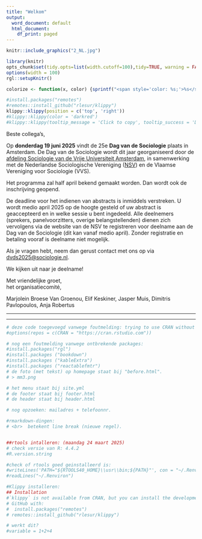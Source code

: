 ```yaml
---
title: "Welkom"
output:
  word_document: default
  html_document:
    df_print: paged
---
```


```r
knitr::include_graphics("2_NL.jpg")
```

```{=html}
<script src="https://kit.fontawesome.com/a076d05399.js" crossorigin="anonymous"></script>
```

```{=html}
<!---
https://stackoverflow.com/questions/30110377/saving-leaflet-output-as-html
--->
```

```r
library(knitr)
opts_chunk$set(tidy.opts=list(width.cutoff=100),tidy=TRUE, warning = FALSE, message = FALSE,comment = "#>", cache=TRUE, class.source=c("test"), class.output=c("test2"), cache.lazy = FALSE)
options(width = 100) 
rgl::setupKnitr()

colorize <- function(x, color) {sprintf("<span style='color: %s;'>%s</span>", color, x) }

```

```r
#install.packages("remotes")
#remotes::install_github("rlesur/klippy")
klippy::klippy(position = c('top', 'right'))
#klippy::klippy(color = 'darkred')
#klippy::klippy(tooltip_message = 'Click to copy', tooltip_success = 'Done')
```

Beste collega's,

Op **donderdag 19 juni 2025** vindt de 25e **Dag van de Sociologie** plaats in Amsterdam. De Dag van de Sociologie wordt dit jaar georganiseerd door de [afdeling Sociologie van de Vrije Universiteit Amsterdam](https://vu.nl/nl/over-de-vu/faculteiten/faculteit-der-sociale-wetenschappen/afdelingen/sociologie), in samenwerking met de Nederlandse Sociologische Vereniging ([NSV](https://www.sociologie.nl/nsv)) en de Vlaamse Vereniging voor Sociologie (VVS).

Het programma zal half april bekend gemaakt worden. Dan wordt ook de inschrijving geopend.

De deadline voor het indienen van abstracts is inmiddels verstreken. U wordt medio april 2025 op de hoogte gesteld of uw abstract is geaccepteerd en in welke sessie u bent ingedeeld. Alle deelnemers (sprekers, panelvoorzitters, overige belangstellenden) dienen zich vervolgens via de website van de NSV te registreren voor deelname aan de Dag van de Sociologie (dit kan vanaf medio april). Zonder registratie en betaling vooraf is deelname niet mogelijk.

Als je vragen hebt, neem dan gerust contact met ons op via [dvds2025\@sociologie.nl](mailto:dvds2025@sociologie.nl).

We kijken uit naar je deelname!

Met vriendelijke groet,\
het organisatiecomité,

Marjolein Broese Van Groenou, Elif Keskiner, Jasper Muis, Dimitris Pavlopoulos, Anja Robertus

------------------------------------------------------------------------

<!--
**Algemene sessies**

-   Bevolking
-   Burgerschap
-   Criminaliteit
-   Cultuur
-   Discriminatie
-   Etniciteit
-   Familie
-   Gender
-   Jeugd
-   Klimaat
-   Methode
-   Migratie
-   Onderwijs
-   Open sessie
-   Seksualiteit
-   Sociale netwerken
-   Stratificatie / Klasse
-   Stad en stedelijkheid
-   Theorie
-   Werk
-   Zorg / Gezondheid

------------------------------------------------------------------------

**Thematische sessies** ([Klik hier](https://dvds2025.nl/sessies.html) voor de sessie beschrijvingen)

1.  Geweld en (on)veiligheid (NL) - (open voor inzendingen)
2.  Thinking-with and thinking-thick in co-creative research with marginalized communities (EN) - (open for submissions)
3.  Open Science: open-source software for advanced data analysis in sociology (EN) - (open for submissions)
4.  Beleidsdrukte rondom vluchtelingen: wat levert het op? (NL) - (open voor inzendingen)
5.  European Social Survey – Insights from 12 years of data (EN) - (open for submissions)
6.  Political Sociology (NL of EN) - (open for submissions)
7.  Mobilization on Display: Approaches to a Visual Sociology of Political Communication (NL of EN) - (open for submissions)
8.  How employers and institutions shape labour market inequalities (EN) - (open for submissions)
9.  Computational Sociology of the Low Countries (EN) - (open for submissions)
10. Big data in sociological research (EN) - (open for submissions)
11. Prostitution and sex work: debate, risks and rewards in different institutional frameworks (EN) - (open for submissions)
12. Sociology of Music 1: The content of music, its impact and its future (EN)
13. Sociology of Music 2: The organization of music, its consequences, and ways forward (EN)
14. LGBTIQ+ inclusivity (EN)
15. Tackling the Ethnic Gap in Higher Education (NL of EN)
16. Informal care (EN) / Informele zorg (NL)

-->

<!-- later openzetten: -->

<!-- Ga snel naar de [registratie-pagina](https://dvds2024.nl/registratie)! -->

```{=html}
<!--
## Thema 
-->
```

```{=html}
<script>
function myFunction() {

            var btn = document.getElementById("myButton");
            //to make it fancier
            if (btn.value == "Click to hide code") {
                btn.value = "Read more";
                btn.innerHTML = "Nieuwsgierig naar de keynote speakers?";
            }
            else {
                btn.value = "Click to hide code";
                btn.innerHTML = "Lees minder";
            }
            //this is what you're looking for
            var x = document.getElementById("myDIV");
            if (x.style.display === "none") {
                x.style.display = "block";
            } else {
                x.style.display = "none";
            }
        }
          
</script>
```

```{=html}
<!-- heb ik nu verplaatst naar "Sessies"
**De kritische socioloog?**

Er is veel onrust in de huidige samenleving. Velen spreken zich uit voor of tegen actuele thema’s in demonstraties, de media en online platforms. Denk aan klimaatverandering of de oorlog in Gaza. Moeten sociologen zich meer mengen in het publieke debat en hun politieke visie geven? Of schaadt dat juist het imago van de wetenschap en moeten sociologen juist trachten om een neutrale en onpartijdige positie in te nemen? Hoe om te gaan met de spanning tussen het streven naar zowel een waardevrije (objectieve) als waardevolle (maatschappelijk betrokken) wetenschap? 

Tijdens de plenaire sessie zullen de [keynote speakers](https://dvds2025.nl/programma) hun ervaringen met ons delen. 
-->
```

------------------------------------------------------------------------

```{=html}
<!---
## *Call for panels*

Naar jaarlijkse gewoonte is het programma van de Dag van de Sociologie opgebouwd uit een mix van thematische sessies. Graag bieden we de kans zelf thematische sessies voor te stellen om de mogelijkheid te bieden voor meer gespecialiseerde discussies en/of onderwerpen. Hierbij is er dit jaar keuze tussen een presentatiesessie en een rondetafelsessie. Een volledige presentatiesessie bestaat uit vier paperpresentaties, bij voorkeur van minimaal twee verschillende universiteiten of instituten. In een rondetafelsessie wordt onder leiding van een gespreksleider een discussie gevoerd of een specifiek thema verkend aan de hand van (ver)gevorderd werk van twee à drie onderzoekers; verschillende formats zijn mogelijk. We zoeken naar een goede mix van sessies die volledig Nederlandstalig en volledig Engelstalig zijn.

De sessievoorstellen moeten uiterlijk maandag 27 januari 2025 ingediend zijn. Vul daartoe [dit formulier](Call for panels formulier DvdS 2025 versie2.docx) in en stuur het naar [dvds2025\@sociologie.nl](mailto:dvds2025@sociologie.nl){.email}.

De panelvoorzitters zullen voorafgaand aan de Call for Papers geïnformeerd worden over de goedkeuring van hun sessies.

De Call for Papers zal begin februari geopend worden.

Voelt u zich vrij deze call for panels te verspreiden onder collega’s en geïnteresseerden. Indien u vragen hebt, aarzel niet contact met ons op te nemen via [dvds2025\@sociologie.nl](mailto:dvds2025@sociologie.nl){.email}.
-->
```

```{=html}
<!--- jm: button weggehaald tot dat er meer info is:

<button class=button1 onclick="myFunction()" id="myButton" value="Click To Open Instructions"> Nieuwsgierig naar de keynote speakers?</button>

<div style="display:none;" id="myDIV"> 
<br> 
-->
```



```r
# deze code toegevoegd vanwege foutmelding: trying to use CRAN without setting a mirror
#options(repos = c(CRAN = "https://cran.rstudio.com"))

# nog een foutmelding vanwege ontbrekende packages:
#install.packages("rgl")
#install.packages ("bookdown")
#install.packages ("kableExtra")
#install.packages ("reactablefmtr")
# de foto (met tekst) op homepage staat bij "before.html".
# > mm3.png

# het menu staat bij site.yml
# de footer staat bij footer.html
# de header staat bij header.html

# nog opzoeken: mailadres + telefoonnr.

#rmarkdown-dingen:
# <br>  betekent line break (nieuwe regel).


##rtools intalleren: (maandag 24 maart 2025)
# check versie van R: 4.4.2
#R.version.string

#check of rtools goed geinstalleerd is: 
#writeLines('PATH="${RTOOLS40_HOME}\\usr\\bin;${PATH}"', con = "~/.Renviron")
#readLines("~/.Renviron")

#Klippy installeren:
## Installation
#`klippy` is not available from CRAN, but you can install the development version from 
# GitHub with:
#  install.packages("remotes")
# remotes::install_github("rlesur/klippy")

# werkt dit?
#variable = 1+2+4
```
